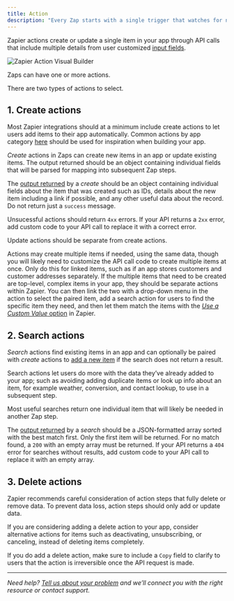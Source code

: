 ```yaml
---
title: Action
description: "Every Zap starts with a single trigger that watches for new or updated data, starting the user’s workflow. Action steps then make use of that data."
---
```


Zapier actions create or update a single item in your app through API calls that include multiple details from user customized [input fields](/build/add-fields).
<Frame>
  <img src="/images/57f28534d180f2a642ebe0be2e236c32.png" alt="Zapier Action Visual Builder"/>
</Frame>

Zaps can have one or more actions.

There are two types of actions to select.

## 1\. Create actions

Most Zapier integrations should at a minimum include create actions to let users add items to their app automatically. Common actions by app category [here](/quickstart/must-have-triggers-and-actions) should be used for inspiration when building your app.

_Create_ actions in Zaps can create new items in an app or update existing items. The output returned should be an object containing individual fields that will be parsed for mapping into subsequent Zap steps.

The [output returned](/build/response-types) by a _create_ should be an object containing individual fields about the item that was created such as IDs, details about the new item including a link if possible, and any other useful data about the record. Do not return just a `success` message.

Unsucessful actions should return `4xx` errors. If your API returns a `2xx` error, add custom code to your API call to replace it with a correct error.

Update actions should be separate from create actions.

Actions may create multiple items if needed, using the same data, though you will likely need to customize the API call code to create multiple items at once. Only do this for linked items, such as if an app stores customers and customer addresses separately. If the multiple items that need to be created are top-level, complex items in your app, they should be separate actions within Zapier. You can then link the two with a drop-down menu in the action to select the paired item, add a search action for users to find the specific item they need, and then let them match the items with the [_Use a Custom Value_ option](https://help.zapier.com/hc/en-us/articles/8496241696141) in Zapier.

## 2\. Search actions

_Search_ actions find existing items in an app and can optionally be paired with _create_ actions to [add a new item](/build/search-or-create) if the search does not return a result.

Search actions let users do more with the data they’ve already added to your app; such as avoiding adding duplicate items or look up info about an item, for example weather, conversion, and contact lookup, to use in a subsequent step.

Most useful searches return one individual item that will likely be needed in another Zap step.

The [output returned](/build/response-types) by a _search_ should be a JSON-formatted array sorted with the best match first. Only the first item will be returned. For no match found, a `200` with an empty array must be returned. If your API returns a `404` error for searches without results, add custom code to your API call to replace it with an empty array.

## 3\. Delete actions

Zapier recommends careful consideration of action steps that fully delete or remove data. To prevent data loss, action steps should only add or update data.

If you are considering adding a delete action to your app, consider alternative actions for items such as deactivating, unsubscribing, or canceling, instead of deleting items completely.

If you do add a delete action, make sure to include a `Copy` field to clarify to users that the action is irreversible once the API request is made.

- - -
_Need help? [Tell us about your problem](https://developer.zapier.com/contact) and we’ll connect you with the right resource or contact support._
